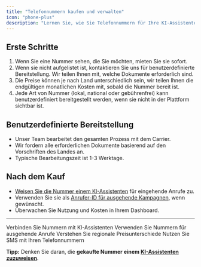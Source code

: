 ```yaml
---
title: "Telefonnummern kaufen und verwalten"
icon: "phone-plus"
description: "Lernen Sie, wie Sie Telefonnummern für Ihre KI-Assistenten kaufen, bereitstellen und verwalten"
---
```


## Erste Schritte

1. Wenn Sie eine Nummer sehen, die Sie möchten, mieten Sie sie sofort.
2. Wenn sie nicht aufgelistet ist, kontaktieren Sie uns für benutzerdefinierte Bereitstellung. Wir teilen Ihnen mit, welche Dokumente erforderlich sind.
3. Die Preise können je nach Land unterschiedlich sein, wir teilen Ihnen die endgültigen monatlichen Kosten mit, sobald die Nummer bereit ist.
4. Jede Art von Nummer (lokal, national oder gebührenfrei) kann benutzerdefiniert bereitgestellt werden, wenn sie nicht in der Plattform sichtbar ist.

## Benutzerdefinierte Bereitstellung

- Unser Team bearbeitet den gesamten Prozess mit dem Carrier.
- Wir fordern alle erforderlichen Dokumente basierend auf den Vorschriften des Landes an.
- Typische Bearbeitungszeit ist 1-3 Werktage.

## Nach dem Kauf

- [Weisen Sie die Nummer einem KI-Assistenten](/phone-numbers/assigning-to-assistants) für eingehende Anrufe zu.
- Verwenden Sie sie als [Anrufer-ID für ausgehende Kampagnen](/outbound-calls/caller-id), wenn gewünscht.
- Überwachen Sie Nutzung und Kosten in Ihrem Dashboard.

---

<CardGroup cols={2}>
<Card title="Telefonnummern zuweisen" icon="link" href="/phone-numbers/assigning-to-assistants">
Verbinden Sie Nummern mit KI-Assistenten
</Card>
<Card title="Anrufer-ID konfigurieren" icon="id-card" href="/outbound-calls/caller-id">
Verwenden Sie Nummern für ausgehende Anrufe
</Card>
</CardGroup>

<CardGroup cols={2}>
<Card title="Preise und Regionen" icon="globe" href="/phone-numbers/pricing-and-regions">
Verstehen Sie regionale Preisunterschiede
</Card>
<Card title="SMS-Fähigkeiten" icon="message" href="/phone-numbers/sms-capabilities">
Nutzen Sie SMS mit Ihren Telefonnummern
</Card>
</CardGroup>

**Tipp:** Denken Sie daran, die **gekaufte Nummer einem [KI-Assistenten zuzuweisen](/phone-numbers/assigning-to-assistants)**. 